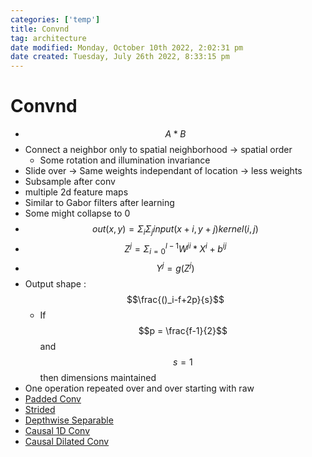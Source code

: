```yaml
---
categories: ['temp']
title: Convnd
tag: architecture
date modified: Monday, October 10th 2022, 2:02:31 pm
date created: Tuesday, July 26th 2022, 8:33:15 pm
---
```


# Convnd
- $$A\ast B$$
- Connect a neighbor only to spatial neighborhood -> spatial order
	- Some rotation and illumination invariance
- Slide over -> Same weights independant of location -> less weights
- Subsample after conv
- multiple 2d feature maps
- Similar to Gabor filters after learning
- Some might collapse to 0
- $$out(x,y) = \Sigma_i \Sigma_j input(x+i, y+j) kernel(i,j)$$
- $$Z^j = \Sigma_{i=0}^{l-1}W^{ji} \ast X^i + b^{ij}$$
- $$Y^j = g(Z^j)$$
- Output shape : $$\frac{()_i-f+2p}{s}$$
	- If $$p = \frac{f-1}{2}$$ and $$s=1$$ then dimensions maintained
- One operation repeated over and over starting with raw
- [Padded Conv](Padded%20Conv.qmd)
- [Strided](Strided.qmd)
- [Depthwise Separable](Depthwise%20Separable.qmd)
- [Causal 1D Conv](Causal%201D%20Conv.qmd)
- [Causal Dilated Conv](Causal%20Dilated%20Conv.qmd)



